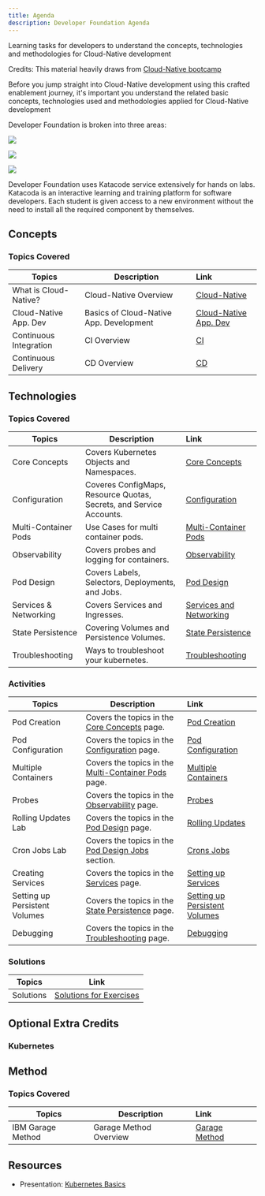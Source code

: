 ```yaml
---
title: Agenda
description: Developer Foundation Agenda
---
```


<PageDescription>

Learning tasks for developers to understand the concepts, technologies and methodologies for Cloud-Native development

</PageDescription>

Credits: This material heavily draws from [Cloud-Native bootcamp](https://cloudnative101.dev/)

Before you jump straight into Cloud-Native development using this crafted enablement journey, it's important you understand the related basic concepts, technologies used and methodologies applied for Cloud-Native development

Developer Foundation is broken into three areas:
<Row>

<Column colLg={4} colMd={4} noGutterMdLeft>
<ArticleCard
    color="dark"
    title="Concepts"
    subTitle="Principles of cloud, Cloud-Native development & deployment"
    href="#concepts"
    >

![](./images/sysadmins.jpg)

</ArticleCard>
</Column>

<Column colLg={4} colMd={4} noGutterMdLeft>
<ArticleCard
    color="dark"
    title="Technology"
    subTitle="Basics of Containers, Kubernetes/Openshift"
    href="#technologies"
    >

![](./images/code2.jpg)

</ArticleCard>
</Column>

<Column colLg={4} colMd={4} noGutterMdLeft>
<ArticleCard
    color="dark"
    title="Methodology"
    subTitle="IBM Garage Method"
    href="#method"
    >

![](./images/code1.jpg)

</ArticleCard>
</Column>

</Row>

<InlineNotification>
Developer Foundation uses Katacode service extensively for hands on labs. Katacoda is an interactive learning and training platform for software developers. Each student is given access to a new environment without the need to install all the required component by themselves.
</InlineNotification>

## Concepts
### Topics Covered

<Tabs>
<Tab label="Self Paced">

| Topics                          | Description         | Link        |
| --------------------------------| ------------------  |:----------- |
| What is Cloud-Native? | Cloud-Native Overview | [Cloud-Native](https://ibm-gsi-ecosystem.github.io/ibm-gsi-cloudnative-journey/developer-foundation/cloud-native-overview/) |
| Cloud-Native App. Dev  | Basics of Cloud-Native App. Development | [Cloud-Native App. Dev](https://ibm-gsi-ecosystem.github.io/ibm-gsi-cloudnative-journey/developer-foundation/cloud-native-app-dev/) |
| Continuous Integration | CI Overview | [CI](https://ibm-gsi-ecosystem.github.io/ibm-gsi-cloudnative-journey/developer-foundation/continuous-integration/) |
| Continuous Delivery | CD Overview | [CD](https://ibm-gsi-ecosystem.github.io/ibm-gsi-cloudnative-journey/developer-foundation/continuous-delivery/) |

</Tab>
</Tabs>



## Technologies
### Topics Covered

<Tabs>
<Tab label="Self Paced">

| Topics                          | Description         | Link        |
| --------------------------------| ------------------  |:----------- |
| Core Concepts | Covers Kubernetes Objects and Namespaces. | [Core Concepts](https://ibm-gsi-ecosystem.github.io/ibm-gsi-cloudnative-journey/developer-foundation/k8s-core-concepts/) |
| Configuration | Coveres ConfigMaps, Resource Quotas, Secrets, and Service Accounts. | [Configuration](https://ibm-gsi-ecosystem.github.io/ibm-gsi-cloudnative-journey/developer-foundation/k8s-configuration/) |
| Multi-Container Pods | Use Cases for multi container pods. | [Multi-Container Pods](https://ibm-gsi-ecosystem.github.io/ibm-gsi-cloudnative-journey/developer-foundation/k8s-multi-container-pods/) |
| Observability | Covers probes and logging for containers. | [Observability](https://ibm-gsi-ecosystem.github.io/ibm-gsi-cloudnative-journey/developer-foundation/k8s-observability/) |
| Pod Design | Covers Labels, Selectors, Deployments, and Jobs.| [Pod Design](https://ibm-gsi-ecosystem.github.io/ibm-gsi-cloudnative-journey/developer-foundation/k8s-pod-design/) |
| Services & Networking | Covers Services and Ingresses.  | [Services and Networking](https://ibm-gsi-ecosystem.github.io/ibm-gsi-cloudnative-journey/developer-foundation/k8s-services-networking/) |
| State Persistence| Covering Volumes and Persistence Volumes. | [State Persistence](https://ibm-gsi-ecosystem.github.io/ibm-gsi-cloudnative-journey/developer-foundation/k8s-state-persistence/) |
| Troubleshooting| Ways to troubleshoot your kubernetes. | [Troubleshooting](https://ibm-gsi-ecosystem.github.io/ibm-gsi-cloudnative-journey/developer-foundation/k8s-troubleshooting/) |

</Tab>
</Tabs>

### Activities

<Tabs>
<Tab label="Self Paced">

| Topics                          | Description         | Link        |
| --------------------------------| ------------------  |:----------- |
| Pod Creation | Covers the topics in the [Core Concepts](https://ibm-gsi-ecosystem.github.io/ibm-gsi-cloudnative-journey/developer-foundation/k8s-core-concepts/) page. | [Pod Creation](https://ibm-gsi-ecosystem.github.io/ibm-gsi-cloudnative-journey/developer-foundation/activities/labs/lab1) |
| Pod Configuration | Covers the topics in the [Configuration](https://ibm-gsi-ecosystem.github.io/ibm-gsi-cloudnative-journey/developer-foundation/k8s-configuration/) page. | [Pod Configuration](https://ibm-gsi-ecosystem.github.io/ibm-gsi-cloudnative-journey/developer-foundation/activities/labs/lab2) |
| Multiple Containers | Covers the topics in the [Multi-Container Pods](https://ibm-gsi-ecosystem.github.io/ibm-gsi-cloudnative-journey/developer-foundation/k8s-multi-container-pods/) page.| [Multiple Containers](https://ibm-gsi-ecosystem.github.io/ibm-gsi-cloudnative-journey/developer-foundation/activities/labs/lab3) |
| Probes | Covers the topics in the [Observability](https://ibm-gsi-ecosystem.github.io/ibm-gsi-cloudnative-journey/developer-foundation/k8s-observability/) page. | [Probes](https://ibm-gsi-ecosystem.github.io/ibm-gsi-cloudnative-journey/developer-foundation/activities/labs/lab4) |
| Rolling Updates Lab | Covers the topics in the [Pod Design](https://ibm-gsi-ecosystem.github.io/ibm-gsi-cloudnative-journey/developer-foundation/k8s-pod-design/) page.  | [Rolling Updates](https://ibm-gsi-ecosystem.github.io/ibm-gsi-cloudnative-journey/developer-foundation/activities/labs/lab6) |
| Cron Jobs Lab | Covers the topics in the [Pod Design Jobs](https://ibm-gsi-ecosystem.github.io/ibm-gsi-cloudnative-journey/developer-foundation/k8s-pod-design#jobs-and-cronjobs) section. | [Crons Jobs](https://ibm-gsi-ecosystem.github.io/ibm-gsi-cloudnative-journey/developer-foundation/activities/labs/lab7) |
| Creating Services | Covers the topics in the [Services](https://ibm-gsi-ecosystem.github.io/ibm-gsi-cloudnative-journey/developer-foundation/k8s-services-networking/) page. | [Setting up Services](https://ibm-gsi-ecosystem.github.io/ibm-gsi-cloudnative-journey/developer-foundation/activities/labs/lab8) |
| Setting up Persistent Volumes | Covers the topics in the [State Persistence](https://ibm-gsi-ecosystem.github.io/ibm-gsi-cloudnative-journey/developer-foundation/k8s-state-persistence/) page. | [Setting up Persistent Volumes](https://ibm-gsi-ecosystem.github.io/ibm-gsi-cloudnative-journey/developer-foundation/activities/labs/lab10) |
| Debugging | Covers the topics in the [ Troubleshooting](https://ibm-gsi-ecosystem.github.io/ibm-gsi-cloudnative-journey/developer-foundation/k8s-troubleshooting/) page.  | [Debugging](https://ibm-gsi-ecosystem.github.io/ibm-gsi-cloudnative-journey/developer-foundation/activities/labs/lab5) |

</Tab>
</Tabs>

### Solutions

<Tabs>
<Tab label="Self Paced">

| Topics                          | Link        |
| --------------------------------| ------------|
| Solutions | [Solutions for Exercises](https://ibm-gsi-ecosystem.github.io/ibm-gsi-cloudnative-journey/developer-foundation/activities/labs/solutions) |

</Tab>
</Tabs>

## Optional Extra Credits
### Kubernetes
<ActivationPage content="kubernetes" tileColor="bx--article-card--ibm">
</ActivationPage>


## Method
### Topics Covered

<Tabs>
<Tab label="Self Paced">

| Topics                          | Description         | Link        |
| --------------------------------| ------------------  |:----------- |
| IBM Garage Method | Garage Method  Overview | [Garage Method](https://ibm-gsi-ecosystem.github.io/ibm-gsi-cloudnative-journey/developer-foundation/garage-development/) |

</Tab>
</Tabs>

## Resources
- Presentation: [Kubernetes Basics](https://ibm-gsi-ecosystem.github.io/ibm-gsi-cloudnative-journey/slides/03-Kubernetes-Basics.pdf)
